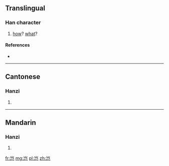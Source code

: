 {{also|豈}}
==Translingual==

===Han character===
{{Han char|rn=46|rad=山|as=03|sn=6|four=|canj=山尸山 (USU)|ids=⿱[[山]][[己]]}}

# [[how]]? [[what]]?

====References====
* {{Han ref|kx=0307.271|hdz=10762.020|uh=5C82|ud=23682}}

----

==Cantonese==

===Hanzi===
{{yue-hanzi|jyut=[[hei2]]|y=hei2|tra=豈}}

# {{defn|lang=yue|sort=山03}}

----

==Mandarin==

===Hanzi===
{{cmn-hanzi|tra=豈|pin=[[qǐ]] ([[qi3]])|wg=ch'i<sup>3</sup>}}

# {{defn|lang=cmn|sort=山03}}

[[fr:岂]]
[[mg:岂]]
[[pl:岂]]
[[zh:岂]]